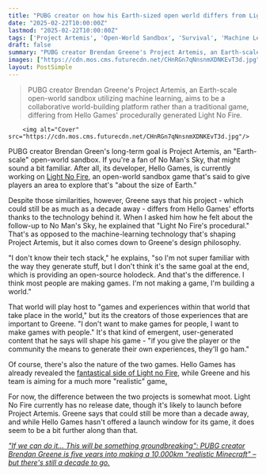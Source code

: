 ```yaml
---
title: "PUBG creator on how his Earth-sized open world differs from Light No Fire: 'I'm not making a game. I'm building a world'"
date: "2025-02-22T10:00:00Z"
lastmod: "2025-02-22T10:00:00Z"
tags: ['Project Artemis', 'Open-World Sandbox', 'Survival', 'Machine Learning', 'PC', 'Multiplayer', 'User-Generated Content']
draft: false
summary: "PUBG creator Brendan Greene's Project Artemis, an Earth-scale open-world sandbox utilizing machine learning, aims to be a collaborative world-building platform rather than a traditional game, differing from Hello Games' procedurally generated Light No Fire."
images: ["https://cdn.mos.cms.futurecdn.net/CHnRGn7qNnsnmXDNKEvT3d.jpg"]
layout: PostSimple
---
```

> PUBG creator Brendan Greene's Project Artemis, an Earth-scale open-world sandbox utilizing machine learning, aims to be a collaborative world-building platform rather than a traditional game, differing from Hello Games' procedurally generated Light No Fire.


        <img alt="Cover" src="https://cdn.mos.cms.futurecdn.net/CHnRGn7qNnsnmXDNKEvT3d.jpg"/>
        
PUBG creator Brendan Green's long-term goal is Project Artemis, an "Earth-scale" open-world sandbox. If you're a fan of No Man's Sky, that might sound a bit familiar. After all, its developer, Hello Games, is currently working on [Light No Fire](https://www.gamesradar.com/light-no-fire-guide/), an open-world sandbox game that's said to give players an area to explore that's "about the size of Earth."

Despite those similarities, however, Greene says that his project - which could still be as much as a decade away - differs from Hello Games' efforts thanks to the technology behind it. When I asked him how he felt about the follow-up to No Man's Sky, he explained that "Light No Fire's procedural." That's as opposed to the machine-learning technology that's shaping Project Artemis, but it also comes down to Greene's design philosophy.

"I don't know their tech stack," he explains, "so I'm not super familiar with the way they generate stuff, but I don't think it's the same goal at the end, which is providing an open-source holodeck. And that's the difference. I think most people are making games. I'm not making a game, I'm building a world."

That world will play host to "games and experiences within that world that take place in the world," but its the creators of those experiences that are important to Greene. "I don't want to make games for people, I want to make games with people." It's that kind of emergent, user-generated content that he says will shape his game - "if you give the player or the community the means to generate their own experiences, they'll go ham."

Of course, there's also the nature of the two games. Hello Games has already revealed the [fantastical side of Light no Fire](https://www.gamesradar.com/light-no-fire-is-the-no-mans-sky-devs-blurring-the-lines-between-valheim-death-stranding-and-the-open-adventure-of-lord-of-the-rings/), while Greene and his team is aiming for a much more "realistic" game[.](https://www.gamesradar.com/light-no-fire-is-the-no-mans-sky-devs-blurring-the-lines-between-valheim-death-stranding-and-the-open-adventure-of-lord-of-the-rings/)

For now, the difference between the two projects is somewhat moot. Light No Fire currently has no release date, though it's likely to launch before Project Artemis. Greene says that could still be more than a decade away, and while Hello Games hasn't offered a launch window for its game, it does seem to be a bit further along than that.

[<em>"If we can do it… This will be something groundbreaking": PUBG creator Brendan Greene is five years into making a 10,000km "realistic Minecraft" – but there's still a decade to go.</em>](https://www.gamesradar.com/games/survival/if-we-can-do-it-this-will-be-something-groundbreaking-pubg-creator-brendan-greene-is-five-years-into-making-a-10-000km-realistic-minecraft-but-theres-still-a-decade-to-go/)
        